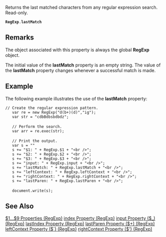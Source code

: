 Returns the last matched characters from any regular expression search. Read-only.

 '''RegExp'''.'''lastMatch'''
==Remarks==
The object associated with this property is always the global '''RegExp''' object.

The initial value of the '''lastMatch''' property is an empty string. The value of the '''lastMatch''' property changes whenever a successful match is made.


==Example==
The following example illustrates the use of the '''lastMatch''' property:

 // Create the regular expression pattern.
    var re = new RegExp("d(b+)(d)","ig");
    var str = "cdbBdbsbdbdz";
 
    // Perform the search.
    var arr = re.exec(str);
 
    // Print the output.
    var s = "" 
    s += "$1: " + RegExp.$1 + "&lt;br /&gt;";
    s += "$2: " + RegExp.$2 + "&lt;br /&gt;";
    s += "$3: " + RegExp.$3 + "&lt;br /&gt;";
    s += "input: " + RegExp.input + "&lt;br /&gt;";
    s += "lastMatch: " + RegExp.lastMatch + "&lt;br /&gt;";
    s += "leftContext: " + RegExp.leftContext + "&lt;br /&gt;";
    s += "rightContext: " + RegExp.rightContext + "&lt;br /&gt;"; 
    s += "lastParen: " + RegExp.lastParen + "&lt;br /&gt;";
 
    document.write(s);

==See Also==

              

              

              

              

              

              

              
[[javascript/RegExp/1 9 Properties|$1...$9 Properties (RegExp)]]
[[javascript/RegExp/index|index Property (RegExp)]]
[[javascript/RegExp/input|input Property ($_) (RegExp)]]
[[javascript/RegExp/lastIndex|lastIndex Property (RegExp)]]
[[javascript/RegExp/lastParen|lastParen Property ($+) (RegExp)]]
[[javascript/RegExp/leftContext|leftContext Property ($`) (RegExp)]]
[[javascript/RegExp/rightContext|rightContext Property ($') (RegExp)]]
